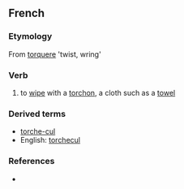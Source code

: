 ==French==

===Etymology===
From {{L.}} [[torquere]] 'twist, wring'

===Verb===
# to [[wipe]] with a [[torchon]], a cloth such as a [[towel]]

===Derived terms===
* [[torche-cul]]
* English: [[torchecul]]

===References===
* {{R:NPLarousse}}